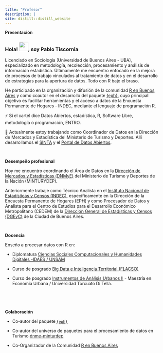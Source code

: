 ```yaml
---
title: "Profesor"
description: |
site: distill::distill_website
---
```



| **Presentación**

### Hola! <img src="https://raw.githubusercontent.com/MartinHeinz/MartinHeinz/master/wave.gif" width="30px">, soy Pablo Tiscornia

Licenciado en Sociología (Universidad de Buenos Aires - UBA), especializado en metodología, recolección, procesamiento y análisis de información estadística. Últimamente me encuentro enfocado en la mejora de procesos de trabajo vinculados al tratamiento de datos y en el desarrollo de estrategias para la apertura de datos. Todo con R bajo el braso.

He participado en la organización y difusión de la comunidad [R en Buenos Aires](https://renbaires.github.io/) y como coautor en el desarrollo del paquete [{eph}](https://holatam.github.io/eph/), cuyo principal objetivo es facilitar herramientas y el acceso a datos de la Encuesta Permanente de Hogares - INDEC, mediante el lenguaje de programación R.

⚡ Si el cartel dice Datos Abiertos,  estadística, R, Software Libre, metodología o programación, ENTRO.

🔭 Actualmente estoy trabajando como Coordinador de Datos en la Dirección de Mercados y Estadística del Ministerio de Turismo y Deportes. Allí desarrollamos el [SINTA](https://www.yvera.tur.ar/sinta/) y el [Portal de Datos Abiertos](https://datos.yvera.gob.ar/).

<br>

| **Desempeño profesional**

Hoy me encuentro coordinando el Área de Datos en la [Dirección de Mercados y Estadísticas (DNMyE)](https://www.yvera.tur.ar/estadistica/) del Ministerio de Turismo y Deportes de la Nación (MINTURYDEP).

Anteriormente trabajé como Técnico Analista en el [Instituto Nacional de Estadísticas y Censos (INDEC)](https://www.indec.gob.ar/), específicamente en la Dirección de la Encuesta Permanente de Hogares (EPH) y como Procesador de Datos y Analista para el Centro de Estudios para el Desarrollo Económico Metropolitano (CEDEM) de la [Dirección General de Estadísticas y Censos (DGEyC)](https://www.estadisticaciudad.gob.ar/eyc/) de la Ciudad de Buenos Aires.

<br>

| **Docencia**

Enseño a procesar datos con R en: 

- Diplomatura [Ciencias Sociales Computacionales y Humanidades Digitales -IDAES / UNSAM](https://noticias.unsam.edu.ar/wp-content/uploads/2020/11/DiplomaCienciasSocialesComputacionales.pdf)

- Curso de posgrado [Big Data e Inteligencia Territorial (FLACSO)](https://www.flacso.org.ar/formacion-academica/big-data-e-inteligencia-territorial/)

- Curso de posgrado [Instrumentos de Análisis Urbanos II](https://tuqmano.github.io/geo_utdt/) - Maestría en Economía Urbana / Universidad Torcuato Di Tella.

<br>

<br>

| **Colaboración**

- Co-autor del paquete [`{eph}`](https://holatam.github.io/eph/)

- Co-autor del universo de paquetes para el procesamiento de datos en Turismo [dnme-minturdep](https://dnme-minturdep.r-universe.dev/ui#packages)

- Co-Organizador de la Comunidad [R en Buenos Aires](https://renbaires.github.io/)

